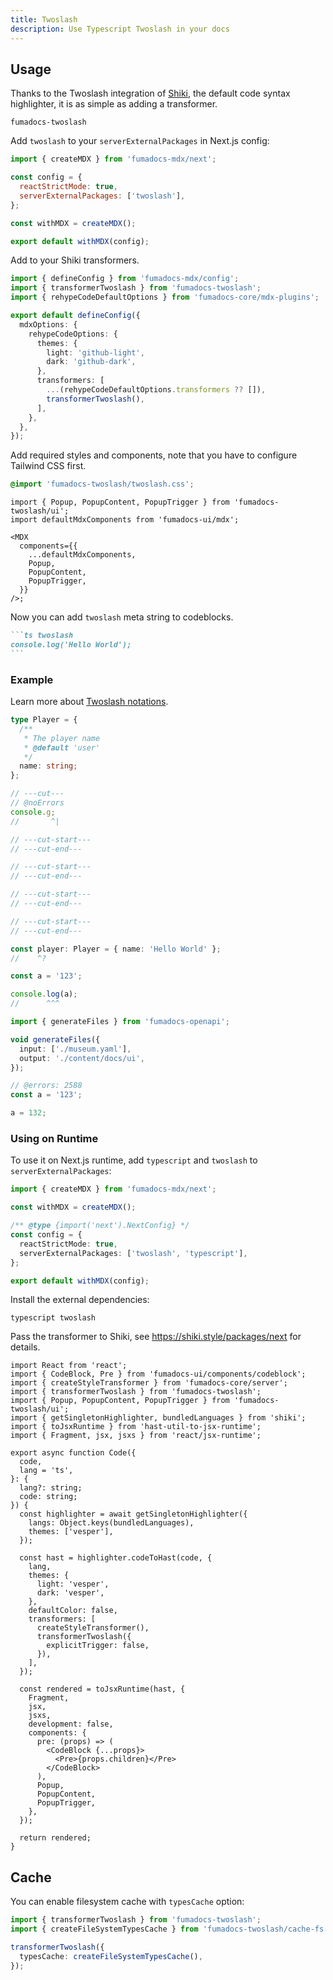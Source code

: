 ```yaml
---
title: Twoslash
description: Use Typescript Twoslash in your docs
---
```


## Usage

Thanks to the Twoslash integration of [Shiki](https://github.com/shikijs/shiki), the default code syntax highlighter, it is as simple as adding a transformer.

```package-install
fumadocs-twoslash
```

Add `twoslash` to your `serverExternalPackages` in Next.js config:

```js
import { createMDX } from 'fumadocs-mdx/next';

const config = {
  reactStrictMode: true,
  serverExternalPackages: ['twoslash'],
};

const withMDX = createMDX();

export default withMDX(config);
```

Add to your Shiki transformers.

<Callout title='Example for Fumadocs MDX'>

```ts twoslash title="source.config.ts"
import { defineConfig } from 'fumadocs-mdx/config';
import { transformerTwoslash } from 'fumadocs-twoslash';
import { rehypeCodeDefaultOptions } from 'fumadocs-core/mdx-plugins';

export default defineConfig({
  mdxOptions: {
    rehypeCodeOptions: {
      themes: {
        light: 'github-light',
        dark: 'github-dark',
      },
      transformers: [
        ...(rehypeCodeDefaultOptions.transformers ?? []),
        transformerTwoslash(),
      ],
    },
  },
});
```

</Callout>

Add required styles and components, note that you have to configure Tailwind CSS first.

```css title="Tailwind CSS"
@import 'fumadocs-twoslash/twoslash.css';
```

```tsx title="page.tsx"
import { Popup, PopupContent, PopupTrigger } from 'fumadocs-twoslash/ui';
import defaultMdxComponents from 'fumadocs-ui/mdx';

<MDX
  components={{
    ...defaultMdxComponents,
    Popup,
    PopupContent,
    PopupTrigger,
  }}
/>;
```

Now you can add `twoslash` meta string to codeblocks.

````md
```ts twoslash
console.log('Hello World');
```
````

### Example

Learn more about [Twoslash notations](https://twoslash.netlify.app/refs/notations).

```ts twoslash title="Test"
type Player = {
  /**
   * The player name
   * @default 'user'
   */
  name: string;
};

// ---cut---
// @noErrors
console.g;
//       ^|

// ---cut-start---
// ---cut-end---

// ---cut-start---
// ---cut-end---

// ---cut-start---
// ---cut-end---

// ---cut-start---
// ---cut-end---

const player: Player = { name: 'Hello World' };
//    ^?
```

```ts twoslash
const a = '123';

console.log(a);
//      ^^^
```

```ts twoslash
import { generateFiles } from 'fumadocs-openapi';

void generateFiles({
  input: ['./museum.yaml'],
  output: './content/docs/ui',
});
```

```ts twoslash
// @errors: 2588
const a = '123';

a = 132;
```

### Using on Runtime

To use it on Next.js runtime, add `typescript` and `twoslash` to `serverExternalPackages`:

```ts title="next.config.mjs"
import { createMDX } from 'fumadocs-mdx/next';

const withMDX = createMDX();

/** @type {import('next').NextConfig} */
const config = {
  reactStrictMode: true,
  serverExternalPackages: ['twoslash', 'typescript'],
};

export default withMDX(config);
```

Install the external dependencies:

```package-install
typescript twoslash
```

Pass the transformer to Shiki, see https://shiki.style/packages/next for details.

```tsx twoslash
import React from 'react';
import { CodeBlock, Pre } from 'fumadocs-ui/components/codeblock';
import { createStyleTransformer } from 'fumadocs-core/server';
import { transformerTwoslash } from 'fumadocs-twoslash';
import { Popup, PopupContent, PopupTrigger } from 'fumadocs-twoslash/ui';
import { getSingletonHighlighter, bundledLanguages } from 'shiki';
import { toJsxRuntime } from 'hast-util-to-jsx-runtime';
import { Fragment, jsx, jsxs } from 'react/jsx-runtime';

export async function Code({
  code,
  lang = 'ts',
}: {
  lang?: string;
  code: string;
}) {
  const highlighter = await getSingletonHighlighter({
    langs: Object.keys(bundledLanguages),
    themes: ['vesper'],
  });

  const hast = highlighter.codeToHast(code, {
    lang,
    themes: {
      light: 'vesper',
      dark: 'vesper',
    },
    defaultColor: false,
    transformers: [
      createStyleTransformer(),
      transformerTwoslash({
        explicitTrigger: false,
      }),
    ],
  });

  const rendered = toJsxRuntime(hast, {
    Fragment,
    jsx,
    jsxs,
    development: false,
    components: {
      pre: (props) => (
        <CodeBlock {...props}>
          <Pre>{props.children}</Pre>
        </CodeBlock>
      ),
      Popup,
      PopupContent,
      PopupTrigger,
    },
  });

  return rendered;
}
```

## Cache

You can enable filesystem cache with `typesCache` option:

```ts twoslash title="source.config.ts"
import { transformerTwoslash } from 'fumadocs-twoslash';
import { createFileSystemTypesCache } from 'fumadocs-twoslash/cache-fs';

transformerTwoslash({
  typesCache: createFileSystemTypesCache(),
});
```

